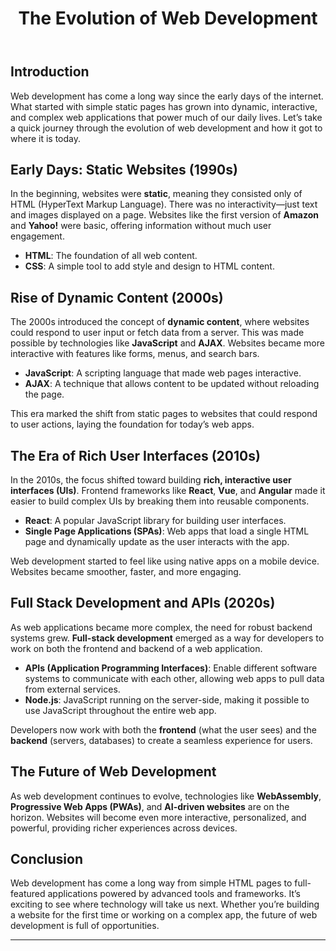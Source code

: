 ﻿---
title: "The Evolution of Web Development"
publishedAt: "2025-01-12"
summary: "A simple overview of how web development has evolved over time, from static pages to dynamic, interactive applications."
tags: "Web Development, Frontend, Backend, Evolution, Technology"
---

## Introduction

Web development has come a long way since the early days of the internet. What started with simple static pages has grown into dynamic, interactive, and complex web applications that power much of our daily lives. Let’s take a quick journey through the evolution of web development and how it got to where it is today.

## Early Days: Static Websites (1990s)

In the beginning, websites were **static**, meaning they consisted only of HTML (HyperText Markup Language). There was no interactivity—just text and images displayed on a page. Websites like the first version of **Amazon** and **Yahoo!** were basic, offering information without much user engagement.

- **HTML**: The foundation of all web content.
- **CSS**: A simple tool to add style and design to HTML content.

## Rise of Dynamic Content (2000s)

The 2000s introduced the concept of **dynamic content**, where websites could respond to user input or fetch data from a server. This was made possible by technologies like **JavaScript** and **AJAX**. Websites became more interactive with features like forms, menus, and search bars.

- **JavaScript**: A scripting language that made web pages interactive.
- **AJAX**: A technique that allows content to be updated without reloading the page.

This era marked the shift from static pages to websites that could respond to user actions, laying the foundation for today’s web apps.

## The Era of Rich User Interfaces (2010s)

In the 2010s, the focus shifted toward building **rich, interactive user interfaces (UIs)**. Frontend frameworks like **React**, **Vue**, and **Angular** made it easier to build complex UIs by breaking them into reusable components.

- **React**: A popular JavaScript library for building user interfaces.
- **Single Page Applications (SPAs)**: Web apps that load a single HTML page and dynamically update as the user interacts with the app.

Web development started to feel like using native apps on a mobile device. Websites became smoother, faster, and more engaging.

## Full Stack Development and APIs (2020s)

As web applications became more complex, the need for robust backend systems grew. **Full-stack development** emerged as a way for developers to work on both the frontend and backend of a web application.

- **APIs (Application Programming Interfaces)**: Enable different software systems to communicate with each other, allowing web apps to pull data from external services.
- **Node.js**: JavaScript running on the server-side, making it possible to use JavaScript throughout the entire web app.

Developers now work with both the **frontend** (what the user sees) and the **backend** (servers, databases) to create a seamless experience for users.

## The Future of Web Development

As web development continues to evolve, technologies like **WebAssembly**, **Progressive Web Apps (PWAs)**, and **AI-driven websites** are on the horizon. Websites will become even more interactive, personalized, and powerful, providing richer experiences across devices.

## Conclusion

Web development has come a long way from simple HTML pages to full-featured applications powered by advanced tools and frameworks. It’s exciting to see where technology will take us next. Whether you’re building a website for the first time or working on a complex app, the future of web development is full of opportunities.

---
